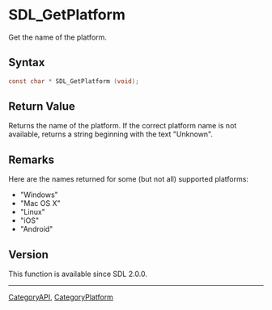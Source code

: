 = SDL_GetPlatform =

Get the name of the platform.

== Syntax ==

<syntaxhighlight lang='c'>
const char * SDL_GetPlatform (void);
</syntaxhighlight>

== Return Value ==

Returns the name of the platform. If the correct platform name is not
available, returns a string beginning with the text "Unknown".

== Remarks ==

Here are the names returned for some (but not all) supported platforms:

* "Windows"
* "Mac OS X"
* "Linux"
* "iOS"
* "Android"

== Version ==

This function is available since SDL 2.0.0.

----
[[CategoryAPI]], [[CategoryPlatform]]


